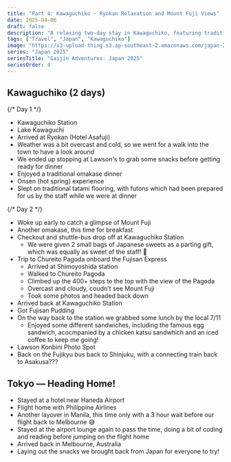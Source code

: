 ```yaml
---
title: "Part 4: Kawaguchiko - Ryokan Relaxation and Mount Fuji Views"
date: 2025-04-06
draft: false
description: "A relaxing two-day stay in Kawaguchiko, featuring traditional ryokan hospitality, onsen baths, and scenic views of Mount Fuji—even if the weather didn't always cooperate. Includes a visit to Chureito Pagoda, local treats, and a peaceful end to our Japan 2025 adventure."
tags: ["Travel", "Japan", "Kawaguchiko"]
image: "https://s3-upload-thing.s3.ap-southeast-2.amazonaws.com/japan-2025/kyoto/kyoto-13/large_kyoto-13.webp"
series: "Japan 2025"
seriesTitle: "Gaijin Adventures: Japan 2025"
seriesOrder: 4
---
```


## Kawaguchiko (2 days)

{/* Day 1 */}

- Kawaguchiko Station
- Lake Kawaguchi
- Arrived at Ryokan (Hotel Asafuji)
- Weather was a bit overcast and cold, so we went for a walk into the town to have a look around
- We ended up stopping at Lawson's to grab some snacks before getting ready for dinner
- Enjoyed a traditional omakase dinner
- Onsen (hot spring) experience
- Slept on traditional tatami flooring, with futons which had been prepared for us by the staff while we were at dinner

{/* Day 2 */}

- Woke up early to catch a glimpse of Mount Fuji
- Another omakase, this time for breakfast
- Checkout and shuttle-bus drop off at Kawaguchiko Station
  - We were given 2 small bags of Japanese sweets as a parting gift, which was equally as sweet of the staff! 🍬
- Trip to Chureito Pagoda onboard the Fujisan Express
  - Arrived at Shimoyoshida station
  - Walked to Chureito Pagoda
  - Climbed up the 400+ steps to the top with the view of the Pagoda
  - Overcast and cloudy, coudn't see Mount Fuji
  - Took some photos and headed back down
- Arrived back at Kawaguchiko Station
- Got Fujisan Pudding
- On the way back to the station we grabbed some lunch by the local 7/11
  - Enjoyed some different sandwiches, including the famous egg sandwich, acocmpanied by a chicken katsu sandwhich and an iced coffee to keep me going!
- Lawson Konbini Photo Spot
- Back on the Fujikyu bus back to Shinjuku, with a connecting train back to Asakusa???

## Tokyo — Heading Home!

- Stayed at a hotel near Haneda Airport
- Flight home with Philippine Airlines
- Another layover in Manila, this time only with a 3 hour wait before our flight back to Melbourne 😅
- Stayed at the airport lounge again to pass the time, doing a bit of coding and reading before jumping on the flight home
- Arrived back in Melbourne, Australia
- Laying out the snacks we brought back from Japan for everyone to try!
